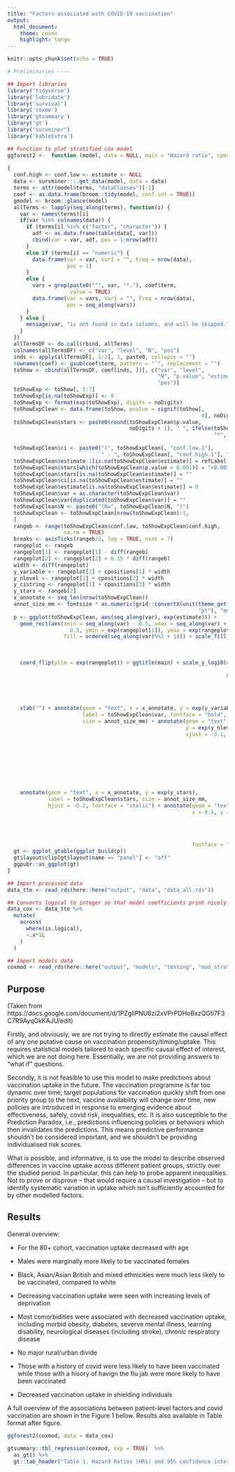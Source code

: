 ```yaml
---
title: "Factors associated with COVID-19 vaccination"
output:
  html_document:
    theme: cosmo
    highlight: tango
---
```


```r
knitr::opts_chunk$set(echo = TRUE)
```

```r
# Preliminaries ----

## Import libraries
library('tidyverse')
library('lubridate')
library('survival')
library('coxme')
library('gtsummary')
library('gt')
library("survminer")
library('kableExtra')

## Function to plot stratified cox model
ggforest2 <-  function (model, data = NULL, main = "Hazard ratio", cpositions = c(0.02, 
                                                                                  0.22, 0.4), fontsize = 0.7, refLabel = "reference", noDigits = 2) 
{
  conf.high <- conf.low <- estimate <- NULL
  data <- survminer:::.get_data(model, data = data)
  terms <- attr(model$terms, "dataClasses")[-1]
  coef <- as.data.frame(broom::tidy(model, conf.int = TRUE))
  gmodel <- broom::glance(model)
  allTerms <- lapply(seq_along(terms), function(i) {
    var <- names(terms)[i]
    if(var %in% colnames(data)) {
      if (terms[i] %in% c("factor", "character")) {
        adf <- as.data.frame(table(data[, var]))
        cbind(var = var, adf, pos = 1:nrow(adf))
      }
      else if (terms[i] == "numeric") {
        data.frame(var = var, Var1 = "", Freq = nrow(data), 
                   pos = 1)
      }
      else {
        vars = grep(paste0("^", var, "*."), coef$term, 
                    value = TRUE)
        data.frame(var = vars, Var1 = "", Freq = nrow(data), 
                   pos = seq_along(vars))
      }
    } else {
      message(var, "is not found in data columns, and will be skipped.")
    }    
  })
  allTermsDF <- do.call(rbind, allTerms)
  colnames(allTermsDF) <- c("var", "level", "N", "pos")
  inds <- apply(allTermsDF[, 1:2], 1, paste0, collapse = "")
  rownames(coef) <- gsub(coef$term, pattern = "`", replacement = "")
  toShow <- cbind(allTermsDF, coef[inds, ])[, c("var", "level", 
                                                "N", "p.value", "estimate", "conf.low", "conf.high", 
                                                "pos")]
  toShowExp <- toShow[, 5:7]
  toShowExp[is.na(toShowExp)] <- 0
  toShowExp <- format(exp(toShowExp), digits = noDigits)
  toShowExpClean <- data.frame(toShow, pvalue = signif(toShow[, 
                                                              4], noDigits + 1), toShowExp)
  toShowExpClean$stars <- paste0(round(toShowExpClean$p.value, 
                                       noDigits + 1), " ", ifelse(toShowExpClean$p.value < 0.05, 
                                                                  "*", ""), ifelse(toShowExpClean$p.value < 0.01, "*", 
                                                                                   ""), ifelse(toShowExpClean$p.value < 0.001, "*", ""))
  toShowExpClean$ci <- paste0("(", toShowExpClean[, "conf.low.1"], 
                              " - ", toShowExpClean[, "conf.high.1"], ")")
  toShowExpClean$estimate.1[is.na(toShowExpClean$estimate)] = refLabel
  toShowExpClean$stars[which(toShowExpClean$p.value < 0.001)] = "<0.001 ***"
  toShowExpClean$stars[is.na(toShowExpClean$estimate)] = ""
  toShowExpClean$ci[is.na(toShowExpClean$estimate)] = ""
  toShowExpClean$estimate[is.na(toShowExpClean$estimate)] = 0
  toShowExpClean$var = as.character(toShowExpClean$var)
  toShowExpClean$var[duplicated(toShowExpClean$var)] = ""
  toShowExpClean$N <- paste0("(N=", toShowExpClean$N, ")")
  toShowExpClean <- toShowExpClean[nrow(toShowExpClean):1, 
  ]
  rangeb <- range(toShowExpClean$conf.low, toShowExpClean$conf.high, 
                  na.rm = TRUE)
  breaks <- axisTicks(rangeb/2, log = TRUE, nint = 7)
  rangeplot <- rangeb
  rangeplot[1] <- rangeplot[1] - diff(rangeb)
  rangeplot[2] <- rangeplot[2] + 0.15 * diff(rangeb)
  width <- diff(rangeplot)
  y_variable <- rangeplot[1] + cpositions[1] * width
  y_nlevel <- rangeplot[1] + cpositions[2] * width
  y_cistring <- rangeplot[1] + cpositions[3] * width
  y_stars <- rangeb[2]
  x_annotate <- seq_len(nrow(toShowExpClean))
  annot_size_mm <- fontsize * as.numeric(grid::convertX(unit(theme_get()$text$size, 
                                                             "pt"), "mm"))
  p <- ggplot(toShowExpClean, aes(seq_along(var), exp(estimate))) + 
    geom_rect(aes(xmin = seq_along(var) - 0.5, xmax = seq_along(var) + 
                    0.5, ymin = exp(rangeplot[1]), ymax = exp(rangeplot[2]), 
                  fill = ordered(seq_along(var)%%2 + 1))) + scale_fill_manual(values = c("#FFFFFF33", 
                                                                                         "#00000033"), guide = "none") + geom_point(pch = 15, 
                                                                                                                                    size = 4) + geom_errorbar(aes(ymin = exp(conf.low), ymax = exp(conf.high)), 
                                                                                                                                                              width = 0.15) + geom_hline(yintercept = 1, linetype = 3) + 
    coord_flip(ylim = exp(rangeplot)) + ggtitle(main) + scale_y_log10(name = "", 
                                                                      labels = sprintf("%g", breaks), expand = c(0.02, 0.02), 
                                                                      breaks = breaks) + theme_light() + theme(panel.grid.minor.y = element_blank(), 
                                                                                                               panel.grid.minor.x = element_blank(), panel.grid.major.y = element_blank(), 
                                                                                                               legend.position = "none", panel.border = element_blank(), 
                                                                                                               axis.title.y = element_blank(), axis.text.y = element_blank(), 
                                                                                                               axis.ticks.y = element_blank(), plot.title = element_text(hjust = 0.5)) + 
    xlab("") + annotate(geom = "text", x = x_annotate, y = exp(y_variable), 
                        label = toShowExpClean$var, fontface = "bold", hjust = 0, 
                        size = annot_size_mm) + annotate(geom = "text", x = x_annotate, 
                                                         y = exp(y_nlevel), hjust = 0, label = toShowExpClean$level, 
                                                         vjust = -0.1, size = annot_size_mm) + annotate(geom = "text", 
                                                                                                        x = x_annotate, y = exp(y_nlevel), label = toShowExpClean$N, 
                                                                                                        fontface = "italic", hjust = 0, vjust = ifelse(toShowExpClean$level == 
                                                                                                                                                         "", 0.5, 1.1), size = annot_size_mm) + annotate(geom = "text", 
                                                                                                                                                                                                         x = x_annotate, y = exp(y_cistring), label = toShowExpClean$estimate.1, 
                                                                                                                                                                                                         size = annot_size_mm, vjust = ifelse(toShowExpClean$estimate.1 == 
                                                                                                                                                                                                                                                "reference", 0.5, -0.1)) + annotate(geom = "text", 
                                                                                                                                                                                                                                                                                    x = x_annotate, y = exp(y_cistring), label = toShowExpClean$ci, 
                                                                                                                                                                                                                                                                                    size = annot_size_mm, vjust = 1.1, fontface = "italic") + 
    annotate(geom = "text", x = x_annotate, y = exp(y_stars), 
             label = toShowExpClean$stars, size = annot_size_mm, 
             hjust = -0.2, fontface = "italic") + annotate(geom = "text", 
                                                           x = 0.5, y = exp(y_variable), label = paste0("# Events: ", 
                                                                                                        gmodel$nevent, "; Global p-value (Log-Rank): ", format.pval(gmodel$p.value.log, 
                                                                                                                                                                    eps = ".001"), " \nAIC: ", round(gmodel$AIC, 
                                                                                                                                                                                                     2), "; Concordance Index: ", round(gmodel$concordance, 
                                                                                                                                                                                                                                        2)), size = annot_size_mm, hjust = 0, vjust = 1.2, 
                                                           fontface = "italic")
  gt <- ggplot_gtable(ggplot_build(p))
  gt$layout$clip[gt$layout$name == "panel"] <- "off"
  ggpubr::as_ggplot(gt)
}

## Import processed data
data_tte <- read_rds(here::here("output", "data", "data_all.rds"))

## Converts logical to integer so that model coefficients print nicely in gtsummary methods
data_cox <- data_tte %>%
  mutate(
    across(
      where(is.logical),
      ~.x*1L
    )
  )

## Import models data
coxmod <- read_rds(here::here("output", "models", "testing", "mod_strat_coxph_adj.rds"))
```

## Purpose

(Taken from https://docs.google.com/document/d/1PZgllPNU8zi2xVPrPDHoBxzQGti7F3C7R9AyqGkKAJU/edit)

Firstly, and obviously, we are not trying to directly estimate the causal effect of any one putative cause on vaccination propensity/timing/uptake. This requires statistical models tailored to each specific causal effect of interest, which we are not doing here. Essentially, we are not providing answers to “what if” questions.

Secondly, it is not feasible to use this model to make predictions about vaccination uptake in the future. The vaccination programme is far too dynamic over time; target populations for vaccination quickly shift from one priority group to the next, vaccine availability will change over time, new policies are introduced in response to emerging evidence about effectiveness, safely, covid risk, inequalities, etc. It is also susceptible to the Prediction Paradox, i.e., predictions influencing policies or behaviors which then invalidates the predictions. This means predictive performance shouldn’t be considered important, and we shouldn’t be providing individualised risk scores.

What is possible, and informative, is to use the model to describe observed differences in vaccine uptake across different patient groups, strictly over the studied period. In particular, this can help to probe apparent inequalities. Not to prove or disprove -- that would require a causal investigation -- but to identify systematic variation in uptake which isn’t sufficiently accounted for by other modelled factors. 


## Results

General overview:

* For the 80+ cohort, vaccination uptake decreased with age 

* Males were marginally more likely to be vaccinated females

* Black, Asian/Asian British and mixed ethnicities were much less likely to be vaccinated, compared to white

* Decreasing vaccination uptake were seen with increasing levels of deprivation

* Most comorbidities were associated with decreased vaccination uptake, including morbid obesity, diabetes, severve mental illness, learning disability, neurological diseases (including stroke), chronic respiratory disease

* No major rural/urban divide

* Those with a history of covid were less likely to have been vaccinated while those with a hisory of havign the flu jab were more likely to have been vaccinated

* Decreased vaccination uptake in shielding individuals


A full overview of the associations between patient-level factors and covid vaccination are shown in the Figure 1 below. Results also available in Table format after figure.

```r
ggforest2(coxmod, data = data_cox)
```




```r
gtsummary::tbl_regression(coxmod, exp = TRUE)  %>% 
  as_gt() %>%
  gt::tab_header("Table 1. Hazard Ratios (HRs) and 95% confidence intervals (CI) for COVID-19 vaccination")
```


